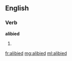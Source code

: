 ==English==

===Verb===
'''alibied'''

# {{past of|[[alibi]]}}

[[fr:alibied]]
[[mg:alibied]]
[[ml:alibied]]